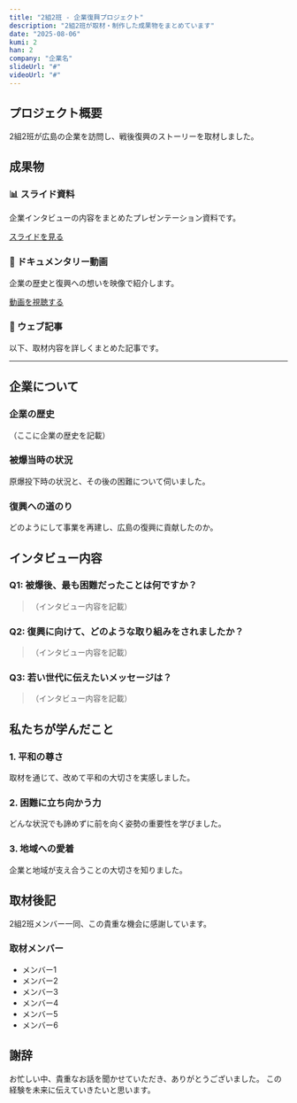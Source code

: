 ```yaml
---
title: "2組2班 - 企業復興プロジェクト"
description: "2組2班が取材・制作した成果物をまとめています"
date: "2025-08-06"
kumi: 2
han: 2
company: "企業名"
slideUrl: "#"
videoUrl: "#"
---
```


## プロジェクト概要

2組2班が広島の企業を訪問し、戦後復興のストーリーを取材しました。

## 成果物

### 📊 スライド資料

企業インタビューの内容をまとめたプレゼンテーション資料です。

[スライドを見る]({frontmatter.slideUrl})

### 🎥 ドキュメンタリー動画

企業の歴史と復興への想いを映像で紹介します。

[動画を視聴する]({frontmatter.videoUrl})

### 📝 ウェブ記事

以下、取材内容を詳しくまとめた記事です。

---

## 企業について

### 企業の歴史

（ここに企業の歴史を記載）

### 被爆当時の状況

原爆投下時の状況と、その後の困難について伺いました。

### 復興への道のり

どのようにして事業を再建し、広島の復興に貢献したのか。

## インタビュー内容

### Q1: 被爆後、最も困難だったことは何ですか？

> （インタビュー内容を記載）

### Q2: 復興に向けて、どのような取り組みをされましたか？

> （インタビュー内容を記載）

### Q3: 若い世代に伝えたいメッセージは？

> （インタビュー内容を記載）

## 私たちが学んだこと

### 1. 平和の尊さ

取材を通じて、改めて平和の大切さを実感しました。

### 2. 困難に立ち向かう力

どんな状況でも諦めずに前を向く姿勢の重要性を学びました。

### 3. 地域への愛着

企業と地域が支え合うことの大切さを知りました。

## 取材後記

2組2班メンバー一同、この貴重な機会に感謝しています。

### 取材メンバー

- メンバー1
- メンバー2
- メンバー3
- メンバー4
- メンバー5
- メンバー6

## 謝辞

お忙しい中、貴重なお話を聞かせていただき、ありがとうございました。
この経験を未来に伝えていきたいと思います。
